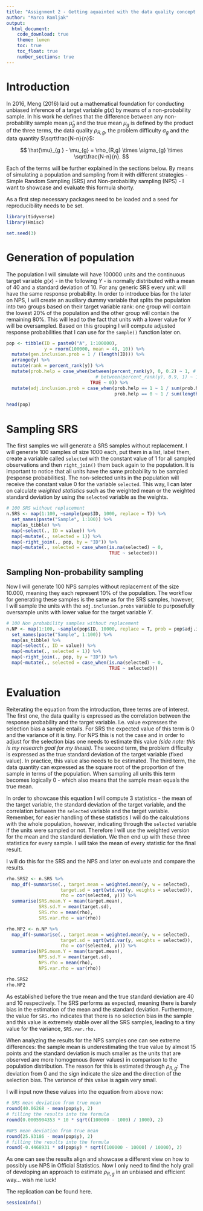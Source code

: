 ```yaml
---
title: "Assignment 2 - Getting aquainted with the data quality concept by Meng"
author: "Marco Ramljak"
output:  
  html_document:
    code_download: true
    theme: lumen 
    toc: true  
    toc_float: true
    number_sections: true
---
```


# Introduction

In 2016, Meng (2016) laid out a mathematical foundation for conducting unbiased inference of a target variable $g(x)$ by means of a non-probability sample. In his work he defines that the difference between any non-probability sample mean $\hat{\mu}_{g }$ and the true mean $\mu_{g}$ is defined by the product of the three terms, the data quality $\rho_{R,g}$, the problem difficulty $\sigma_{g}$ and the data quantity $\sqrt\frac{N-n}{n}$:

$$
\hat{\mu}_{g } - \mu_{g} = \rho_{R,g} \times \sigma_{g} \times \sqrt\frac{N-n}{n}.
$$

Each of the terms will be further explained in the sections below. By means of simulating a population and sampling from it with different strategies - Simple Random Sampling (SRS) and Non-probability sampling (NPS) - I want to showcase and evaluate this formula shorty.

As a first step necessary packages need to be loaded and a seed for reproducibility needs to be set.

```r
library(tidyverse)
library(Hmisc)

set.seed(3)
```

# Generation of population

The population I will simulate will have 100000 units and the continuous target variable $g(x)$ - in the following $Y$ - is normally distributed with a mean of 40 and a standard deviation of 10. For any generic SRS every unit will have the same response probability. In order to introduce bias for the later on NPS, I will create an auxiliary dummy variable that splits the population into two groups based on their target variable rank: one group will contain the lowest 20% of the population and the other group will contain the remaining 80%. This will lead to the fact that units with a lower value for $Y$ will be oversampled. Based on this grouping I will compute adjusted response probabilities that I can use for the `sample()` function later on.

```r
pop <- tibble(ID = paste0("A", 1:100000), 
              y = rnorm(100000, mean = 40, 10)) %>% 
  mutate(gen.inclusion.prob = 1 / (length(ID))) %>% 
  arrange(y) %>% 
  mutate(rank = percent_rank(y)) %>% 
  mutate(prob.help = case_when(between(percent_rank(y), 0, 0.2) ~ 1, #| # min(y) < y < 1
                                 # between(percent_rank(y), 0.9, 1) ~ 1, # 10 < y < max(y)
                               TRUE ~ 0)) %>% 
  mutate(adj.inclusion.prob = case_when(prob.help == 1 ~ 1 / sum(prob.help),
                                        prob.help == 0 ~ 1 / sum(length(ID) - prob.help)))

head(pop)
```

# Sampling SRS

The first samples we will generate a SRS samples without replacement. I will generate 100 samples of size 1000 each, put them in a list, label them, create a variable called `selected` with the constant value of 1 for all sampled observations and then `right_join()` them back again to the population. It is important to notice that all units have the same probability to be sampled (response probabilities). The non-selected units in the population will receive the constant value 0 for the variable `selected`. This way, I can later on calculate *weighted statistics* such as the weighted mean or the weighted standard deviation by using the `selected` variable as the weights.

```r
# 100 SRS without replacement
n.SRS <- map(1:100, ~sample(pop$ID, 1000, replace = T)) %>%
  set_names(paste("Sample", 1:100)) %>% 
  map(as_tibble) %>% 
  map(~select(., ID = value)) %>% 
  map(~mutate(., selected = 1)) %>% 
  map(~right_join(., pop, by = "ID")) %>% 
  map(~mutate(., selected = case_when(is.na(selected) ~ 0,
                                      TRUE ~ selected)))
```

## Sampling Non-probability sampling

Now I will generate 100 NPS samples without replacement of the size 10.000, meaning they each represent 10% of the population. The workflow for generating these samples is the same as for the SRS samples, however, I will sample the units with the `adj.inclusion.probs` variable to purposefully oversample units with lower value for the target variable $Y$.

```r
# 100 Non probability samples without replacement
n.NP <- map(1:100, ~sample(pop$ID, 10000, replace = T, prob = pop$adj.inclusion.prob)) %>%
  set_names(paste("Sample", 1:100)) %>% 
  map(as_tibble) %>% 
  map(~select(., ID = value)) %>% 
  map(~mutate(., selected = 1)) %>% 
  map(~right_join(., pop, by = "ID")) %>% 
  map(~mutate(., selected = case_when(is.na(selected) ~ 0,
                                      TRUE ~ selected)))
```

# Evaluation

Reiterating the equation from the introduction, three terms are of interest. The first one, the data quality is expressed as the correlation between the response probability and the target variable. I.e. value expresses the selection bias a sample entails. For SRS the expected value of this term is 0 and the variance of it is tiny. For NPS this is not the case and in order to adjust for the selection bias one needs to estimate this value *(side note: this is my research goal for my thesis).* The second term, the problem difficulty is expressed as the true standard deviation of the target variable (fixed value). In practice, this value also needs to be estimated. The third term, the data quantity can expressed as the square root of the proportion of the sample in terms of the population. When sampling all units this term becomes logically 0 - which also means that the sample mean equals the true mean.

In order to showcase this equation I will compute 3 statistics - the mean of the target variable, the standard deviation of the target variable, and the correlation between the `selected` variable and the target variable. Remember, for easier handling of these statistics I will do the calculations with the whole population, however, indicating through the `selected` variable if the units were sampled or not. Therefore I will use the weighted version for the mean and the standard deviation. We then end up with these three statistics for every sample. I will take the mean of every statistic for the final result.

I will do this for the SRS and the NPS and later on evaluate and compare the results.

```r
rho.SRS2 <- n.SRS %>% 
  map_df(~summarise(., target.mean = weighted.mean(y, w = selected), 
                    target.sd = sqrt(wtd.var(y, weights = selected)),
                    rho = cor(selected, y))) %>% 
  summarise(SRS.mean.Y = mean(target.mean), 
            SRS.sd.Y = mean(target.sd),
            SRS.rho = mean(rho), 
            SRS.var.rho = var(rho))

rho.NP2 <- n.NP %>% 
  map_df(~summarise(., target.mean = weighted.mean(y, w = selected), 
                    target.sd = sqrt(wtd.var(y, weights = selected)),
                    rho = cor(selected, y))) %>%  
  summarise(NPS.mean.Y = mean(target.mean), 
            NPS.sd.Y = mean(target.sd),
            NPS.rho = mean(rho), 
            NPS.var.rho = var(rho))

rho.SRS2
rho.NP2

```

As established before the true mean and the true standard deviation are 40 and 10 respectively. The SRS performs as expected, meaning there is barely bias in the estimation of the mean and the standard deviation. Furthermore, the value for `SRS.rho` indicates that there is no selection bias in the sample and this value is extremely stable over all the SRS samples, leading to a tiny value for the variance, `SRS.var.rho.`

When analyzing the results for the NPS samples one can see extreme differences: the sample mean is underestimating the true value by almost 15 points and the standard deviation is much smaller as the units that are observed are more homogenous (lower values) in comparison to the population distribution. The reason for this is estimated through $\rho_{R,g}$: The deviation from 0 and the sign indicate the size and the direction of the selection bias. The variance of this value is again very small.

I will input now these values into the equation from above now:

```r
# SRS mean deviation from true mean
round(40.06268 - mean(pop$y), 2)
# filling the results into the formula
round(0.0005904353 * 10 * sqrt((100000 - 1000) / 1000), 2)
```

```r
#NPS mean deviation from true mean
round(25.93186 - mean(pop$y), 2)
# filling the results into the formula
round(-0.4468931 * sd(pop$y) * sqrt((100000 - 10000) / 10000), 2)
```

As one can see the results align and showcase a different view on how to possibly use NPS in Official Statistics. Now I only need to find the holy grail of developing an approach to estimate $\rho_{R,g}$ in an unbiased and efficient way... wish me luck!

The replication can be found here.

```r
sessionInfo()
```
